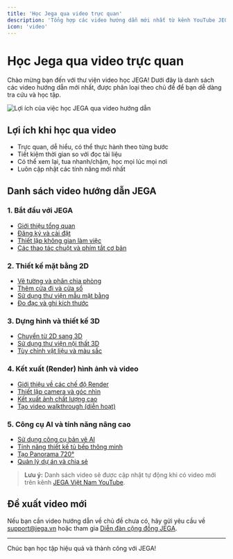 ```yaml
---
title: 'Học Jega qua video trực quan'
description: 'Tổng hợp các video hướng dẫn mới nhất từ kênh YouTube JEGA Việt Nam, giúp bạn học nhanh và thực hành hiệu quả.'
icon: 'video'
---
```


# Học Jega qua video trực quan

Chào mừng bạn đến với thư viện video học JEGA! Dưới đây là danh sách các video hướng dẫn mới nhất, được phân loại theo chủ đề để bạn dễ dàng tra cứu và học tập.

<Frame>
  <img 
    src="https://jega.vn/images/vi/video/benefits.jpg" 
    alt="Lợi ích của việc học JEGA qua video hướng dẫn" 
  />
</Frame>

## Lợi ích khi học qua video
- Trực quan, dễ hiểu, có thể thực hành theo từng bước
- Tiết kiệm thời gian so với đọc tài liệu
- Có thể xem lại, tua nhanh/chậm, học mọi lúc mọi nơi
- Luôn cập nhật các tính năng mới nhất

## Danh sách video hướng dẫn JEGA

### 1. Bắt đầu với JEGA
- [Giới thiệu tổng quan](https://www.youtube.com/watch?v=_qamOGtCVbQ)
- [Đăng ký và cài đặt](https://www.youtube.com/watch?v=ujsctZ2SEw8)
- [Thiết lập không gian làm việc](https://www.youtube.com/watch?v=ZT1m2BMubBY)
- [Các thao tác chuột và phím tắt cơ bản](https://www.youtube.com/watch?v=BmLmSRYOmNs)

### 2. Thiết kế mặt bằng 2D
- [Vẽ tường và phân chia phòng](https://www.youtube.com/watch?v=kfVMTSrMpoE)
- [Thêm cửa đi và cửa sổ](https://www.youtube.com/watch?v=BbL78TN1hrg)
- [Sử dụng thư viện mẫu mặt bằng](https://www.youtube.com/watch?v=3Ybh6RPYnX0)
- [Đo đạc và ghi kích thước](https://www.youtube.com/watch?v=uk3LVNcp9rQ)

### 3. Dựng hình và thiết kế 3D
- [Chuyển từ 2D sang 3D](https://www.youtube.com/watch?v=SKlfVLBkLJc)
- [Sử dụng thư viện nội thất 3D](https://www.youtube.com/watch?v=i0WL9Hhf1lI)
- [Tùy chỉnh vật liệu và màu sắc](https://www.youtube.com/watch?v=T5_L54mtdy4)

### 4. Kết xuất (Render) hình ảnh và video
- [Giới thiệu về các chế độ Render](https://www.youtube.com/watch?v=XR3Dp5dh7Jw)
- [Thiết lập camera và góc nhìn](https://www.youtube.com/watch?v=XR3Dp5dh7Jw)
- [Kết xuất ảnh chất lượng cao](https://www.youtube.com/watch?v=XR3Dp5dh7Jw)
- [Tạo video walkthrough (diễn hoạt)](https://www.youtube.com/watch?v=XR3Dp5dh7Jw)

### 5. Công cụ AI và tính năng nâng cao
- [Sử dụng công cụ bản vẽ AI](https://www.youtube.com/watch?v=XR3Dp5dh7Jw)
- [Tính năng thiết kế tủ bếp thông minh](https://www.youtube.com/watch?v=XR3Dp5dh7Jw)
- [Tạo Panorama 720°](https://www.youtube.com/watch?v=XR3Dp5dh7Jw)
- [Quản lý dự án và chia sẻ](https://www.youtube.com/watch?v=XR3Dp5dh7Jw)

> **Lưu ý:** Danh sách video sẽ được cập nhật tự động khi có video mới trên kênh [JEGA Việt Nam YouTube](https://www.youtube.com/@JEGAVN).

## Đề xuất video mới
Nếu bạn cần video hướng dẫn về chủ đề chưa có, hãy gửi yêu cầu về [support@jega.vn](mailto:support@jega.vn) hoặc tham gia [Diễn đàn cộng đồng JEGA](https://forum.jega.vn).

---

Chúc bạn học tập hiệu quả và thành công với JEGA!
